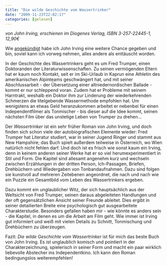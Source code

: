 ```yaml
---
title: "Die wilde Geschichte vom Wassertrinker"
date: "2009-11-23T22:02:17"
categories: [gelesen]
---
```


*von John Irving,
erschienen im Diogenes Verlag, ISBN 3-257-22445-1, 12,90€*

Wie [angekündigt](/blog/2009/04/20/owen-meany/) habe ich John Irving eine weitere Chance gegeben und bin, soviel kann ich vorweg nehmen, alles andere als enttäuscht worden.

In der Geschichte des Wassertrinkers geht es um Fred Trumper, einen Doktoranden der Literaturwissenschaften. Zu seinen vermögenden Eltern hat er kaum noch Kontakt, seit er im Ski-Urlaub in Kaprun eine Athletin des amerikanischen Alpinteams geschwängert hat, und mit seiner Abschlussarbeit - der Übersetzung einer altniedernordischen Ballade - kommt er nur schleppend voran. Zudem hat er Probleme mit seinem Harntrakt, weshalb ein Doktor ihm zur Linderung der wiederkehrenden Schmerzen die titelgebende Wassermethode empfohlen hat. Um wenigstens an etwas Geld heranzukommen arbeitet er nebenbei für einen Independentfilmer als Tonmischer - bis dieser auf die Idee kommt, seinen nächsten Film über das unstetige Leben von Trumper zu drehen...

Der *Wassertrinker* ist ein sehr früher Roman von John Irving, und doch finden sich schon viele der autobiografischen Elemente wieder: Fred Trumper hat Literatur studiert, war in seiner Jugend Ringer und stammt aus New Hampshire; das Buch spielt außerdem teilweise in Österreich, wo Wien natürlich nicht fehlen darf. Und doch ist es frisch wie sonst kaum ein Irving, denn in keinem anderen seiner Werke hat er so viel herumexperimentiert in Stil und Form. Die Kapitel sind allesamt angenehm kurz und wechseln zwischen Erzählungen in der dritten Person, Ich-Passagen, Briefen, Drehbüchern und Wiedergaben von Tonbandaufnahmen. Dazu sind folgen sie kunstvoll auf mehreren Zeitebenen angeordnet, die nach und nach wie ein Puzzle ein Gesamtbild vom Leben des Wassertrinkers ergeben.

Dazu kommt ein unglaublicher Witz, der sich hauptsächlich aus der Weltsicht von Fred Trumper, seinen daraus abgeleiteten Handlungen und der oft gegensätzlichen Ansicht seiner Freunde ableitet. Dies ergibt in seiner detailierten Breite eine psychologisch gut ausgearbeitete Charakterstudie. Besonders gefallen haben mir - wie könnte es anders sein - die Kapitel, in denen es um die Arbeit am Film geht. Wie immer ist Irving gut informiert und weiß mit vielen Details zu Schnitt, Tonmischung und Drehbüchern zu überzeugen.

Fazit: *Die wilde Geschichte vom Wassertrinker* ist für mich das beste Buch von John Irving. Es ist unglaublich komisch und pointiert in der Charakterzeichnung, spielerisch in seiner Form und macht ein paar wirklich liebevolle Abstecher ins Independentkino. Ich kann den Roman bedingungslos weiterempfehlen!
